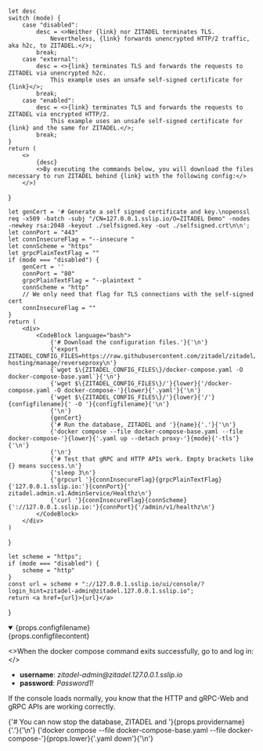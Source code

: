 
    let desc
    switch (mode) {
        case "disabled":
            desc = <>Neither {link} nor ZITADEL terminates TLS.
                Nevertheless, {link} forwards unencrypted HTTP/2 traffic, aka h2c, to ZITADEL.</>;
            break;
        case "external":
            desc = <>{link} terminates TLS and forwards the requests to ZITADEL via unencrypted h2c.
                This example uses an unsafe self-signed certificate for {link}</>;
            break;
        case "enabled":
            desc = <>{link} terminates TLS and forwards the requests to ZITADEL via encrypted HTTP/2.
                This example uses an unsafe self-signed certificate for {link} and the same for ZITADEL.</>;
            break;
    }
    return (
        <>
            {desc}
            <>By executing the commands below, you will download the files necessary to run ZITADEL behind {link} with the following config:</>
        </>)
}

    let genCert = '# Generate a self signed certificate and key.\nopenssl req -x509 -batch -subj "/CN=127.0.0.1.sslip.io/O=ZITADEL Demo" -nodes -newkey rsa:2048 -keyout ./selfsigned.key -out ./selfsigned.crt\n\n';
    let connPort = "443"
    let connInsecureFlag = "--insecure "
    let connScheme = "https"
    let grpcPlainTextFlag = ""
    if (mode === "disabled") {
        genCert = ''
        connPort = "80"
        grpcPlainTextFlag = "--plaintext "
        connScheme = "http"
        // We only need that flag for TLS connections with the self-signed cert
        connInsecureFlag = ""
    }
    return (
        <div>
            <CodeBlock language="bash">
                {'# Download the configuration files.'}{'\n'}
                {'export ZITADEL_CONFIG_FILES=https://raw.githubusercontent.com/zitadel/zitadel/main/docs/docs/self-hosting/manage/reverseproxy\n'}
                {`wget $\{ZITADEL_CONFIG_FILES\}/docker-compose.yaml -O docker-compose-base.yaml`}{'\n'}
                {'wget $\{ZITADEL_CONFIG_FILES\}/'}{lower}{'/docker-compose.yaml -O docker-compose-'}{lower}{'.yaml'}{'\n'}
                {'wget $\{ZITADEL_CONFIG_FILES\}/'}{lower}{'/'}{configfilename}{' -O '}{configfilename}{'\n'}
                {'\n'}
                {genCert}
                {'# Run the database, ZITADEL and '}{name}{'.'}{'\n'}
                {'docker compose --file docker-compose-base.yaml --file docker-compose-'}{lower}{'.yaml up --detach proxy-'}{mode}{'-tls'}{'\n'}
                {'\n'}
                {'# Test that gRPC and HTTP APIs work. Empty brackets like {} means success.\n'}
                {'sleep 3\n'}
                {'grpcurl '}{connInsecureFlag}{grpcPlainTextFlag}{'127.0.0.1.sslip.io:'}{connPort}{' zitadel.admin.v1.AdminService/Healthz\n'}
                {'curl '}{connInsecureFlag}{connScheme}{'://127.0.0.1.sslip.io:'}{connPort}{'/admin/v1/healthz\n'}
            </CodeBlock>
        </div>
    )
}

    let scheme = "https";
    if (mode === "disabled") {
        scheme = "http"
    }
    const url = scheme + "://127.0.0.1.sslip.io/ui/console/?login_hint=zitadel-admin@zitadel.127.0.0.1.sslip.io";
    return <a href={url}>{url}</a>
}

<Description mode={props.mode} name={props.providername} link={props.link}/>

<details open>
    <summary>{props.configfilename}</summary>
    <CodeBlock>{props.configfilecontent}</CodeBlock>
</details>

<Commands mode={props.mode} name={props.providername} lower={props.lower} configfilename={props.configfilename}/>

<>When the docker compose command exits successfully, go to <LoginURL mode={props.mode}/> and log in:</>

- **username**: *zitadel-admin@<span></span>zitadel.127.0.0.1.sslip.io*
- **password**: *Password1!*

If the console loads normally, you know that the HTTP and gRPC-Web and gRPC APIs are working correctly.

<CodeBlock language="bash">
    {'# You can now stop the database, ZITADEL and '}{props.providername}{'.'}{'\n'}
    {'docker compose --file docker-compose-base.yaml --file docker-compose-'}{props.lower}{'.yaml down'}{'\n'}
</CodeBlock>

